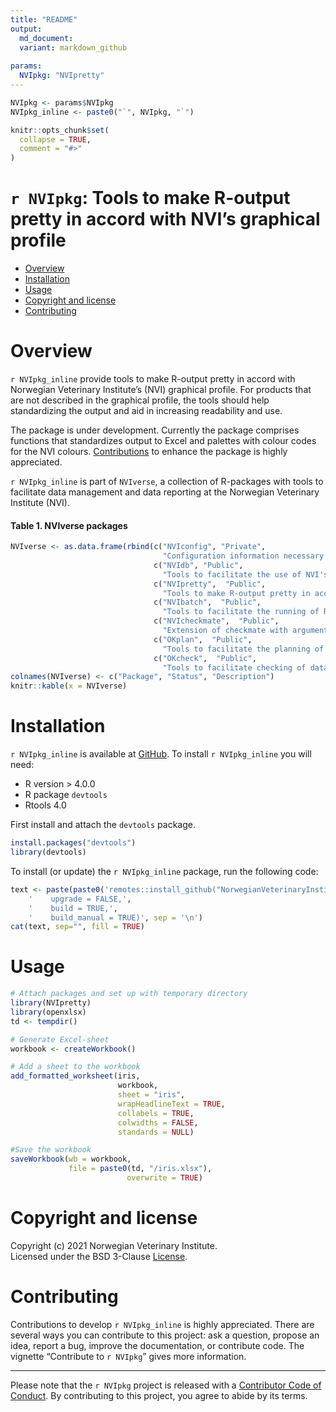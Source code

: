 ```yaml
--- 
title: "README"
output: 
  md_document:
  variant: markdown_github
  
params:
  NVIpkg: "NVIpretty"
---
```


```r
NVIpkg <- params$NVIpkg
NVIpkg_inline <- paste0("`", NVIpkg, "`")

knitr::opts_chunk$set(
  collapse = TRUE,
  comment = "#>"
)
```

`r NVIpkg`: Tools to make R-output pretty in accord with NVI's graphical profile
================

<!-- README.md is generated from README.Rmd. Please edit that file -->

  - [Overview](#overview)
  - [Installation](#installation)
  - [Usage](#usage)
  - [Copyright and license](#copyright-and-license)
  - [Contributing](#contributing)

# Overview
`r NVIpkg_inline` provide tools to make R-output pretty in accord with Norwegian Veterinary Institute's (NVI) graphical profile. For products that are not described in the graphical profile, the tools should help standardizing the output and aid in increasing readability and use.  

The package is under development. Currently the package comprises functions that standardizes output to Excel and palettes with colour codes for the NVI colours. [Contributions](#contributing) to enhance the package is highly appreciated.  

`r NVIpkg_inline` is part of `NVIverse`, a collection of R-packages with tools to facilitate data management and data reporting at the Norwegian Veterinary Institute (NVI).  

####  Table 1. NVIverse packages
```r
NVIverse <- as.data.frame(rbind(c("NVIconfig", "Private",
                                  "Configuration information necessary for some NVIverse functions"),
                                c("NVIdb", "Public",
                                  "Tools to facilitate the use of NVI's databases"),
                                c("NVIpretty",  "Public",
                                  "Tools to make R-output pretty in accord with NVI's graphical profile"),
                                c("NVIbatch",  "Public",
                                  "Tools to facilitate the running of R-scripts in batch mode at NVI"),
                                c("NVIcheckmate",  "Public",
                                  "Extension of checkmate with argument checking adapted for NVIverse"),
                                c("OKplan",  "Public",
                                  "Tools to facilitate the planning of surveillance programmes for the NFSA"),
                                c("OKcheck",  "Public",
                                  "Tools to facilitate checking of data from national surveillance programmes")))
colnames(NVIverse) <- c("Package", "Status", "Description")
knitr::kable(x = NVIverse)
```

# Installation
`r NVIpkg_inline`  is available at [GitHub](https://github.com/NorwegianVeterinaryInstitute). 
To install `r NVIpkg_inline` you will need:

- R version > 4.0.0
- R package `devtools`
- Rtools 4.0

First install and attach the `devtools` package.  

``` r
install.packages("devtools")
library(devtools)
```

To install (or update) the `r NVIpkg_inline` package, run the following code:

``` r
text <- paste(paste0('remotes::install_github("NorwegianVeterinaryInstitute/', NVIpkg, '")'), 
	'    upgrade = FALSE,', 
	'    build = TRUE,',
	'    build_manual = TRUE)', sep = '\n')
cat(text, sep="", fill = TRUE)
```

# Usage

``` r
# Attach packages and set up with temporary directory
library(NVIpretty)
library(openxlsx)
td <- tempdir()

# Generate Excel-sheet
workbook <- createWorkbook()

# Add a sheet to the workbook
add_formatted_worksheet(iris,
                        workbook,
                        sheet = "iris",
                        wrapHeadlineText = TRUE,
                        collabels = TRUE,
                        colwidths = FALSE,
                        standards = NULL)

#Save the workbook
saveWorkbook(wb = workbook,
             file = paste0(td, "/iris.xlsx"),
                          overwrite = TRUE)
```


# Copyright and license

Copyright (c) 2021 Norwegian Veterinary Institute.  
Licensed under the BSD 3-Clause [License](`r  paste0("https://github.com/NorwegianVeterinaryInstitute/", NVIpkg, "/blob/main/LICENSE")` ).
  

# Contributing

Contributions to develop `r NVIpkg_inline` is highly appreciated. There are several 
ways you can contribute to this project: ask a question, propose an idea, report 
a bug, improve the documentation, or contribute code. The vignette 
"Contribute to `r NVIpkg`" gives more information.

-----

Please note that the `r NVIpkg` project is released with a [Contributor Code of Conduct](https://contributor-covenant.org/version/2/0/CODE_OF_CONDUCT.html). By 
contributing to this project, you agree to abide by its terms.
